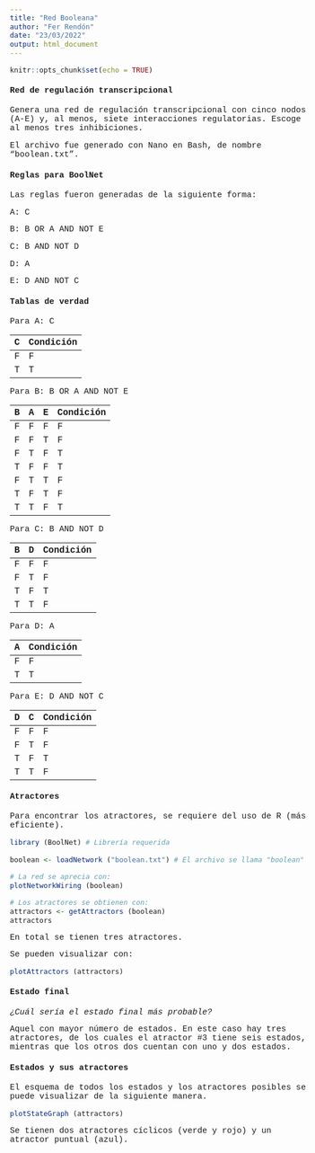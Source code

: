 ---
title: "Red Booleana"
author: "Fer Rendón"
date: "23/03/2022"
output: html_document
---
<style type = "text/css">
body {
font-family: Courier New;
font-size: 11pt;
}
</style>

```{r setup, include=FALSE}
knitr::opts_chunk$set(echo = TRUE)
```

#### **Red de regulación transcripcional**

Genera una red de regulación transcripcional con cinco nodos (A-E) y, al menos, siete interacciones regulatorias. Escoge al menos tres inhibiciones.

El archivo fue generado con Nano en Bash, de nombre "boolean.txt".  




#### **Reglas para BoolNet**

Las reglas fueron generadas de la siguiente forma: 

  A: C 
  
  B: B OR A AND NOT E 
  
  C: B AND NOT D 
  
  D: A 
  
  E: D AND NOT C 




#### **Tablas de verdad**

Para A: C


| C | Condición |
|---|-----------|
| F |     F     |
| T |     T     |



Para B: B OR A AND NOT E


| B | A | E | Condición |
|---|---|---|-----------|
| F | F | F |     F     |
| F | F | T |     F     |
| F | T | F |     T     |
| T | F | F |     T     |
| F | T | T |     F     |
| T | F | T |     F     |
| T | T | F |     T     |



Para C: B AND NOT D


| B | D | Condición |
|---|---|-----------|
| F | F |     F     |
| F | T |     F     |
| T | F |     T     |
| T | T |     F     |



Para D: A


| A | Condición |
|---|-----------|
| F |     F     |
| T |     T     |



Para E: D AND NOT C


| D | C | Condición |
|---|---|-----------|
| F | F |     F     |
| F | T |     F     |
| T | F |     T     |
| T | T |     F     |



#### **Atractores**

Para encontrar los atractores, se requiere del uso de R (más eficiente).

```{r}
library (BoolNet) # Librería requerida

boolean <- loadNetwork ("boolean.txt") # El archivo se llama "boolean"

# La red se aprecia con:
plotNetworkWiring (boolean)

# Los atractores se obtienen con:
attractors <- getAttractors (boolean)
attractors
```

En total se tienen tres atractores.

Se pueden visualizar con:

``` {r}
plotAttractors (attractors)
```


#### **Estado final**

_¿Cuál sería el estado final más probable?_

Aquel con mayor número de estados. En este caso hay tres atractores, de los cuales el atractor #3 tiene seis estados, mientras que los otros dos cuentan con uno y dos estados.



#### **Estados y sus atractores**

El esquema de todos los estados y los atractores posibles se puede visualizar de la siguiente manera.

``` {r}
plotStateGraph (attractors)
```

Se tienen dos atractores cíclicos (verde y rojo) y un atractor puntual (azul).

